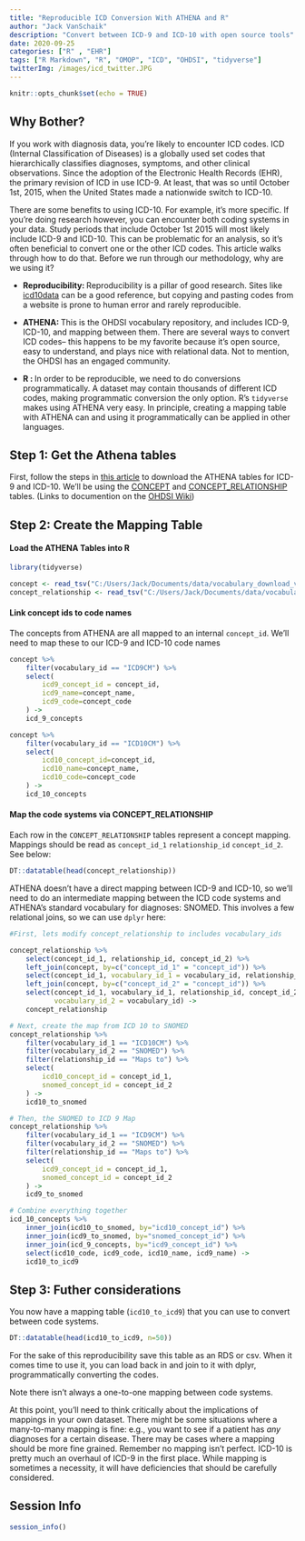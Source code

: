 ```yaml
---
title: "Reproducible ICD Conversion With ATHENA and R"
author: "Jack VanSchaik"
description: "Convert between ICD-9 and ICD-10 with open source tools"
date: 2020-09-25
categories: ["R" , "EHR"]
tags: ["R Markdown", "R", "OMOP", "ICD", "OHDSI", "tidyverse"]
twitterImg: /images/icd_twitter.JPG
---
```


```r
knitr::opts_chunk$set(echo = TRUE)
```

## Why Bother?

If you work with diagnosis data, you're likely to encounter ICD codes. ICD (Internal Classification of Diseases) is a globally used set codes that hierarchically classifies diagnoses, symptoms, and other clinical observations. Since the adoption of the Electronic Health Records (EHR), the primary revision of ICD in use ICD-9. At least, that was so until October 1st, 2015, when the United States made a nationwide switch to ICD-10.

There are some benefits to using ICD-10. For example, it's more specific. If you're doing research however, you can encounter both coding systems in your data. Study periods that include October 1st 2015 will most likely include ICD-9 and ICD-10. This can be problematic for an analysis, so it's often beneficial to convert one or the other ICD codes. This article walks through how to do that. Before we run through our methodology, why are we using it?

* __Reproducibility: __ Reproducibility is a pillar of good research. Sites like [icd10data](https://www.icd10data.com/) can be a good reference, but copying and pasting codes from a website is prone to human error and rarely reproducible. 

* __ATHENA: __ This is the OHDSI vocabulary repository, and includes ICD-9, ICD-10, and mapping between them. There are several ways to convert ICD codes-- this happens to be my favorite because it's open source, easy to understand, and plays nice with relational data. Not to mention, the OHDSI has an engaged community.

* __R : __ In order to be reproducible, we need to do conversions programmatically. A dataset may contain thousands of different ICD codes, making programmatic conversion the only option. R's `tidyverse` makes using ATHENA very easy. In principle, creating a mapping table with ATHENA can and using it programmatically can be applied in other languages. 

## Step 1: Get the Athena tables

First, follow the steps in [this article](https://web.jackv.xyz/2020/09/22/how-to-create-a-practice-omop-dataset-in-r/) to download the ATHENA tables for ICD-9 and ICD-10. We'll be using the [CONCEPT](https://github.com/OHDSI/CommonDataModel/wiki/CONCEPT) and [CONCEPT_RELATIONSHIP](https://github.com/OHDSI/CommonDataModel/wiki/CONCEPT_RELATIONSHIP) tables. (Links to documention on the [OHDSI Wiki](https://github.com/OHDSI/CommonDataModel))

## Step 2: Create the Mapping Table

#### Load the ATHENA Tables into R

```r
library(tidyverse)
```


```r
concept <- read_tsv("C:/Users/Jack/Documents/data/vocabulary_download_v5/CONCEPT.csv", quote="")
concept_relationship <- read_tsv("C:/Users/Jack/Documents/data/vocabulary_download_v5/CONCEPT_RELATIONSHIP.csv", quote="")
```

#### Link concept ids to code names

The concepts from ATHENA are all mapped to an internal `concept_id`. We'll need to map these to our ICD-9 and ICD-10 code names

```r
concept %>%
    filter(vocabulary_id == "ICD9CM") %>%
    select(
        icd9_concept_id = concept_id, 
        icd9_name=concept_name, 
        icd9_code=concept_code
    ) ->
    icd_9_concepts

concept %>%
    filter(vocabulary_id == "ICD10CM") %>%
    select(
        icd10_concept_id=concept_id, 
        icd10_name=concept_name, 
        icd10_code=concept_code
    ) ->
    icd_10_concepts

```

#### Map the code systems via CONCEPT_RELATIONSHIP

Each row in the `CONCEPT_RELATIONSHIP` tables represent a concept mapping. Mappings should be read as `concept_id_1` `relationship_id` `concept_id_2`. See below:

```r
DT::datatable(head(concept_relationship))
```

ATHENA doesn't have a direct mapping between ICD-9 and ICD-10, so we'll need to do an intermediate mapping between the ICD code systems and ATHENA's standard vocabulary for diagnoses: SNOMED. This involves a few relational joins, so we can use `dplyr` here:

```r
#First, lets modify concept_relationship to includes vocabulary_ids

concept_relationship %>%
    select(concept_id_1, relationship_id, concept_id_2) %>%
    left_join(concept, by=c("concept_id_1" = "concept_id")) %>%
    select(concept_id_1, vocabulary_id_1 = vocabulary_id, relationship_id, concept_id_2) %>%
    left_join(concept, by=c("concept_id_2" = "concept_id")) %>%
    select(concept_id_1, vocabulary_id_1, relationship_id, concept_id_2,
           vocabulary_id_2 = vocabulary_id) ->
    concept_relationship

# Next, create the map from ICD 10 to SNOMED
concept_relationship %>%
    filter(vocabulary_id_1 == "ICD10CM") %>%
    filter(vocabulary_id_2 == "SNOMED") %>%
    filter(relationship_id == "Maps to") %>%
    select(
        icd10_concept_id = concept_id_1,
        snomed_concept_id = concept_id_2
    ) ->
    icd10_to_snomed

# Then, the SNOMED to ICD 9 Map
concept_relationship %>%
    filter(vocabulary_id_1 == "ICD9CM") %>%
    filter(vocabulary_id_2 == "SNOMED") %>%
    filter(relationship_id == "Maps to") %>%
    select(
        icd9_concept_id = concept_id_1,
        snomed_concept_id = concept_id_2
    ) ->
    icd9_to_snomed

# Combine everything together
icd_10_concepts %>%
    inner_join(icd10_to_snomed, by="icd10_concept_id") %>%
    inner_join(icd9_to_snomed, by="snomed_concept_id") %>%
    inner_join(icd_9_concepts, by="icd9_concept_id") %>%
    select(icd10_code, icd9_code, icd10_name, icd9_name) ->
    icd10_to_icd9
```

## Step 3: Futher considerations

You now have a mapping table (`icd10_to_icd9`) that you can use to convert between code systems.

```r
DT::datatable(head(icd10_to_icd9, n=50))
```

For the sake of this reproducibility save this table as an RDS or csv. When it comes time to use it, you can load back in and join to it with dplyr, programmatically converting the codes. 

Note there isn't always a one-to-one mapping between code systems. 

At this point, you'll need to think critically about the implications of mappings in your own dataset. There might be some situations where a many-to-many mapping is fine: e.g., you want to see if a patient has _any_ diagnoses for a certain disease. There may be cases where a mapping should be more fine grained. Remember no mapping isn't perfect. ICD-10 is pretty much an overhaul of ICD-9 in the first place. While mapping is sometimes a necessity, it will have deficiencies that should be carefully considered.


## Session Info

```r
session_info()
```

